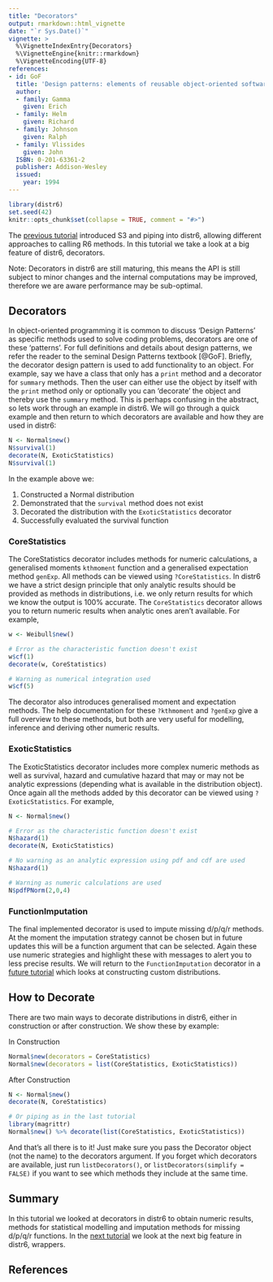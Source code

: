 ```yaml
---
title: "Decorators"
output: rmarkdown::html_vignette
date: "`r Sys.Date()`"
vignette: >
  %\VignetteIndexEntry{Decorators}
  %\VignetteEngine{knitr::rmarkdown}
  %\VignetteEncoding{UTF-8}
references:
- id: GoF
  title: 'Design patterns: elements of reusable object-oriented software'
  author:
  - family: Gamma
    given: Erich
  - family: Helm
    given: Richard
  - family: Johnson
    given: Ralph
  - family: Vlissides
    given: John
  ISBN: 0-201-63361-2
  publisher: Addison-Wesley
  issued:
    year: 1994
---
```



```r
library(distr6)
set.seed(42)
knitr::opts_chunk$set(collapse = TRUE, comment = "#>")
```

The [previous tutorial](https://alan-turing-institute.github.io/distr6/articles/webs/s3_piping.html) introduced S3 and piping into distr6, allowing different approaches to calling R6 methods. In this tutorial we take a look at a big feature of distr6, decorators.

Note: Decorators in distr6 are still maturing, this means the API is still subject to minor changes and the internal computations may be improved, therefore we are aware performance may be sub-optimal.

## Decorators

In object-oriented programming it is common to discuss 'Design Patterns' as specific methods used to solve coding problems, decorators are one of these 'patterns'. For full definitions and details about design patterns, we refer the reader to the seminal Design Patterns textbook [@GoF]. Briefly, the decorator design pattern is used to add functionality to an object. For example, say we have a class that only has a `print` method and a decorator for `summary` methods. Then the user can either use the object by itself with the `print` method only or optionally you can 'decorate' the object and thereby use the `summary` method. This is perhaps confusing in the abstract, so lets work through an example in distr6. We will go through a quick example and then return to which decorators are available and how they are used in distr6:


```r
N <- Normal$new()
N$survival(1)
decorate(N, ExoticStatistics)
N$survival(1)
```

In the example above we:

1. Constructed a Normal distribution
2. Demonstrated that the `survival` method does not exist
3. Decorated the distribution with the `ExoticStatistics` decorator
4. Successfully evaluated the survival function

### CoreStatistics

The CoreStatistics decorator includes methods for numeric calculations, a generalised moments `kthmoment` function and a generalised expectation method `genExp`. All methods can be viewed using `?CoreStatistics`. In distr6 we have a strict design principle that only analytic results should be provided as methods in distributions, i.e. we only return results for which we know the output is 100% accurate. The `CoreStatistics` decorator allows you to return numeric results when analytic ones aren't available. For example, 

```r
w <- Weibull$new()

# Error as the characteristic function doesn't exist
w$cf(1)
decorate(w, CoreStatistics)

# Warning as numerical integration used
w$cf(5)
```

The decorator also introduces generalised moment and expectation methods. The help documentation for these `?kthmoment` and `?genExp` give a full overview to these methods, but both are very useful for modelling, inference and deriving other numeric results.

### ExoticStatistics

The ExoticStatistics decorator includes more complex numeric methods as well as survival, hazard and cumulative hazard that may or may not be analytic expressions (depending what is available in the distribution object). Once again all the methods added by this decorator can be viewed using `?ExoticStatistics`. For example, 

```r
N <- Normal$new()

# Error as the characteristic function doesn't exist
N$hazard(1)
decorate(N, ExoticStatistics)

# No warning as an analytic expression using pdf and cdf are used
N$hazard(1)

# Warning as numeric calculations are used
N$pdfPNorm(2,0,4)
```

### FunctionImputation

The final implemented decorator is used to impute missing d/p/q/r methods. At the moment the imputation strategy cannot be chosen but in future updates this will be a function argument that can be selected. Again these use numeric strategies and highlight these with messages to alert you to less precise results. We will return to the `FunctionImputation` decorator in a [future tutorial](https://alan-turing-institute.github.io/distr6/articles/webs/custom_distributions.html) which looks at constructing custom distributions.

## How to Decorate

There are two main ways to decorate distributions in distr6, either in construction or after construction. We show these by example:

In Construction
```r
Normal$new(decorators = CoreStatistics)
Normal$new(decorators = list(CoreStatistics, ExoticStatistics))
```

After Construction
```r
N <- Normal$new()
decorate(N, CoreStatistics)

# Or piping as in the last tutorial
library(magrittr)
Normal$new() %>% decorate(list(CoreStatistics, ExoticStatistics))
```

And that's all there is to it! Just make sure you pass the Decorator object (not the name) to the decorators argument. If you forget which decorators are available, just run `listDecorators()`, or `listDecorators(simplify = FALSE)` if you want to see which methods they include at the same time.

## Summary

In this tutorial we looked at decorators in distr6 to obtain numeric results, methods for statistical modelling and imputation methods for missing d/p/q/r functions. In the [next tutorial](https://alan-turing-institute.github.io/distr6/articles/webs/wrappers.html) we look at the next big feature in distr6, wrappers.

## References
